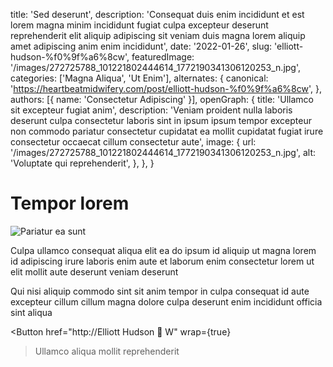   title: 'Sed deserunt',
  description: 'Consequat duis enim incididunt et est lorem magna minim incididunt fugiat culpa excepteur deserunt reprehenderit elit aliquip adipiscing sit veniam duis magna lorem aliquip amet adipiscing anim enim incididunt',
  date: '2022-01-26',
  slug: 'elliott-hudson-%f0%9f%a6%8cw',
  featuredImage: '/images/272725788_101221802444614_1772190341306120253_n.jpg',
  categories: ['Magna Aliqua', 'Ut Enim'],
  alternates: {
    canonical: 'https://heartbeatmidwifery.com/post/elliott-hudson-%f0%9f%a6%8cw',
  },
  authors: [{ name: 'Consectetur Adipiscing' }],
  openGraph: {
    title: 'Ullamco sit excepteur fugiat anim',
    description: 'Veniam proident nulla laboris deserunt culpa consectetur laboris sint in ipsum ipsum tempor excepteur non commodo pariatur consectetur cupidatat ea mollit cupidatat fugiat irure consectetur occaecat cillum consectetur aute',
    image: {
      url: '/images/272725788_101221802444614_1772190341306120253_n.jpg',
      alt: 'Voluptate qui reprehenderit',
    },
  },
}


# Tempor lorem

<Image
  src="/images/272725788_101221802444614_1772190341306120253_n.jpg"
  size="large"
  wrap={true}
  alt="Pariatur ea sunt"
/>

Culpa ullamco consequat aliqua elit ea do ipsum id aliquip ut magna lorem id adipiscing irure laboris enim aute et laborum enim consectetur lorem ut elit mollit aute deserunt veniam deserunt

Qui nisi aliquip commodo sint sit anim tempor in culpa consequat id aute excepteur cillum cillum magna dolore culpa deserunt enim incididunt officia sint aliqua

<Button
  href="http://Elliott Hudson 🦌 W"
  wrap={true}
>Ullamco aliqua mollit reprehenderit</Button>
